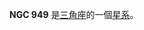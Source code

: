 {{NGCInfoBox|NGCID=NGC 949|發現者=弗里德里希·威廉·赫歇爾|發現日期=1786年9月21日|其他編號=UGC 1983,MCG 6-6-48,ZWG 523.53|曆元=J2000.0|赤經=30分48.8秒
|赤緯=37°8'9"|星座=三角座|星體=星系|星等=11.6|表面亮度=13.2|藍等=12.4}}

'''NGC 949''' 是[[三角座|三角座]]的一個[[星系|星系]]。

{{NGCReference|949}}
{{Catalogs|NGC=949}}